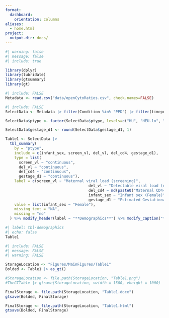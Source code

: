 ```yaml
---
format:
  dashboard:
    orientation: columns
aliases: 
  - home.html
project:
  output-dir: docs/
---
```


```r
#| warning: false
#| message: false
#| include: true

library(dplyr)
library(lubridate)
library(gtsummary)
library(gt)
```

```r
#| include: FALSE
Metadata <- read.csv("data/openCytoRatios.csv", check.names=FALSE)
```

```r
#| include: FALSE
SelectData <- Metadata |> filter(Condition %in% "PPD") |> filter(timepoint %in% 0) |> select(ptype, infant_sex, screen_vl, del_vl, del_cd4, gestage_d1)

SelectData$ptype <- factor(SelectData$ptype, levels=c("HU", "HEU-lo", "HEU-hi"))

SelectData$gestage_d1 <- round(SelectData$gestage_d1, 1)

Table1 <- SelectData |> 
  tbl_summary(
    by = "ptype",
    include = c(infant_sex, screen_vl, del_vl, del_cd4, gestage_d1),
    type = list(
      screen_vl ~ "continuous",
      del_vl ~ "continuous",
      del_cd4 ~ "continuous",
      gestage_d1 ~ "continuous"),
    label = c(screen_vl ~ "Maternal viral load (screening)",  
                                     del_vl ~ "Detectable viral load (delivery)", 
                                     del_cd4 ~ md(paste0("Maternal CD4+ cells/", "\U00B5L", " (delivery)")), 
                                     infant_sex ~ "Infant sex (Female)",
                                     gestage_d1 ~ "Estimated Gestational Age, weeks"),
    value = list(infant_sex ~ "Female"),
    missing_text = "NA",
    missing = "no"
  ) %>% modify_header(label ~ "**Demographics**") %>% modify_caption("**Cohort Characteristics**") 
```

```r
#| label: tbl-demographics
#| echo: false
Table1
```

```r
#| include: FALSE
#| message: FALSE
#| warning: FALSE

StorageLocation <- "Figures/MainFigures/Table1"
Bolded <- Table1 |> as_gt()

#StorageLocation <- file.path(StorageLocation, "Table1.png")
#TheGTTable |> gtsave(StorageLocation, vwidth = 1500, vheight = 1000)

FinalStorage <- file.path(StorageLocation, "Table1.docx")
gtsave(Bolded, FinalStorage)

FinalStorage <- file.path(StorageLocation, "Table1.html")
gtsave(Bolded, FinalStorage)
```


